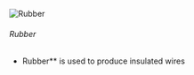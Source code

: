 ![Rubber](/mods/techreborn/rubber.png)

###### Rubber

- Rubber** is used to produce insulated wires
